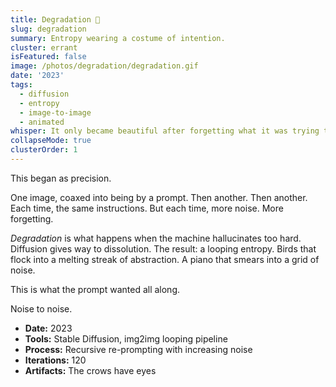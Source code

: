 ```yaml
---
title: Degradation 🎨
slug: degradation
summary: Entropy wearing a costume of intention.
cluster: errant
isFeatured: false
image: /photos/degradation/degradation.gif
date: '2023'
tags:
  - diffusion
  - entropy
  - image-to-image
  - animated
whisper: It only became beautiful after forgetting what it was trying to be.
collapseMode: true
clusterOrder: 1
---
```



<ProjectOverview>
This began as precision.

One image, coaxed into being by a prompt. Then another. Then another.  
Each time, the same instructions. But each time, more noise. More forgetting.

*Degradation* is what happens when the machine hallucinates too hard.  
Diffusion gives way to dissolution.
The result: a looping entropy. Birds that flock into a melting streak of abstraction. A piano that smears into a grid of noise.

This is what the prompt wanted all along.
</ProjectOverview>

<MediaSection title="Meltdowns">
<div className="grid grid-cols-1 sm:grid-cols-2 gap-4">
  <ZoomImage src="/photos/degradation/degradation.gif" alt="Flying crows, frame-decayed" />
  <ZoomImage src="/photos/degradation/piano-melt.gif" alt="Twisted architecture" />
</div>
</MediaSection>

<FieldNote>
Noise to noise.
</FieldNote>

<CollapseMetadata>
  <ul>
    <li><strong>Date:</strong> 2023</li>
    <li><strong>Tools:</strong> Stable Diffusion, img2img looping pipeline</li>
    <li><strong>Process:</strong> Recursive re-prompting with increasing noise</li>
    <li><strong>Iterations:</strong> 120 </li>
    <li><strong>Artifacts:</strong> The crows have eyes</li>
  </ul>
</CollapseMetadata>

<CallToAction email="aaron.demby.jones@gmail.com" />
